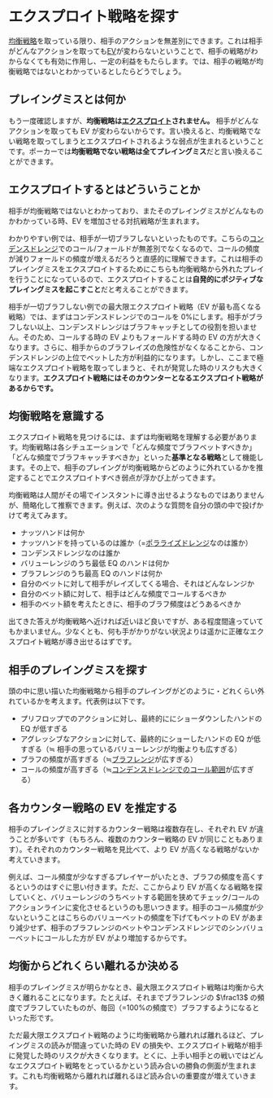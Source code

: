 # エクスプロイト戦略を探す

[均衡戦略](/game-theory-101#均衡戦略)を取っている限り、相手のアクションを無差別にできます。これは相手がどんなアクションを取っても[EV](/glossary#ev)が変わらないということで、相手の戦略がわからなくても有効に作用し、一定の利益をもたらします。では、相手の戦略が均衡戦略ではないとわかっているとしたらどうでしょう。

## プレイングミスとは何か

もう一度確認しますが、**均衡戦略は[エクスプロイト](/glossary#エクスプロイト)されません。** 相手がどんなアクションを取っても EV が変わらないからです。言い換えると、均衡戦略でない戦略を取ってしまうとエクスプロイトされるような弱点が生まれるということです。ポーカーでは**均衡戦略でない戦略は全てプレイングミス**だと言い換えることができます。

## エクスプロイトするとはどういうことか

相手が均衡戦略ではないとわかっており、またそのプレイングミスがどんなものかわかっている時、EV を増加させる対抗戦略が生まれます。

わかりやすい例では、相手が一切ブラフしないといったものです。こちらの[コンデンスドレンジ](/categorizing-ranges#コンデンスドレンジ)でのコール/フォールドが無差別でなくなるので、コールの頻度が減りフォールドの頻度が増えるだろうと直感的に理解できます。これは相手のプレイングミスをエクスプロイトするためにこちらも均衡戦略から外れたプレイを行うことになっているので、エクスプロイトすることは**自発的にポジティブなプレイングミスを起こすこと**だと考えることができます。

相手が一切ブラフしない例での最大限エクスプロイト戦略（EV が最も高くなる戦略）では、まずはコンデンスドレンジでのコールを 0%にします。相手がブラフしない以上、コンデンスドレンジはブラフキャッチとしての役割を担いません。そのため、コールする時の EV よりもフォールドする時の EV の方が大きくなります。さらに、相手からのブラフレイズの危険性がなくなることから、コンデンスドレンジの上位でベットした方が利益的になります。しかし、ここまで極端なエクスプロイト戦略を取ってしまうと、それが発覚した時のリスクも大きくなります。**エクスプロイト戦略にはそのカウンターとなるエクスプロイト戦略があるからです。**

## 均衡戦略を意識する

エクスプロイト戦略を見つけるには、まずは均衡戦略を理解する必要があります。均衡戦略は各シチュエーションで「どんな頻度でブラフベットすべきか」「どんな頻度でブラフキャッチすべきか」といった**基準となる戦略**として機能します。その上で、相手のプレイングが均衡戦略からどのように外れているかを推定することでエクスプロイトすべき弱点が浮かび上がってきます。

均衡戦略は人間がその場でインスタントに導き出せるようなものではありませんが、簡略化して推察できます。例えば、次のような質問を自分の頭の中で投げかけて考えてみます。

- ナッツハンドは何か
- ナッツハンドを持っているのは誰か（=[ポラライズドレンジ](/categorizing-ranges#ポラライズドレンジ)なのは誰か）
- コンデンスドレンジなのは誰か
- バリューレンジのうち最低 EQ のハンドは何か
- ブラフレンジのうち最高 EQ のハンドは何か
- 自分のベットに対して相手がレイズしてくる場合、それはどんなレンジか
- 自分のベット額に対して、相手はどんな頻度でコールするべきか
- 相手のベット額を考えたときに、相手のブラフ頻度はどうあるべきか

出てきた答えが均衡戦略へ近ければ近いほど良いですが、ある程度間違っていてもかまいません。少なくとも、何も手がかりがない状況よりは遥かに正確なエクスプロイト戦略が導き出せるはずです。

## 相手のプレイングミスを探す

頭の中に思い描いた均衡戦略から相手のプレイングがどのように・どれくらい外れているかを考えます。代表例は以下です。

- プリフロップでのアクションに対し、最終的ににショーダウンしたハンドの EQ が低すぎる
- アグレッシブなアクションに対して、最終的にショーしたハンドの EQ が低すぎる（≒ 相手の思っているバリューレンジが均衡よりも広すぎる）
- ブラフの頻度が高すぎる（≒[ブラフレンジ](/categorizing-ranges#どんなハンドでブラフするか)が広すぎる）
- コールの頻度が高すぎる（≒[コンデンスドレンジでのコール範囲](/categorizing-ranges#コール頻度から導き出すコール範囲)が広すぎる）

## 各カウンター戦略の EV を推定する

相手のプレイングミスに対するカウンター戦略は複数存在し、それぞれ EV が違うことが多いです（もちろん、複数のカウンター戦略の EV が同じこともあります）。それぞれのカウンター戦略を見比べて、より EV が高くなる戦略がないか考えていきます。

例えば、コール頻度が少なすぎるプレイヤーがいたとき、ブラフの頻度を高くするというのはすぐに思い付きます。ただ、ここからより EV が高くなる戦略を探していくと、バリューレンジのうちベットする範囲を狭めてチェック/コールのアクションラインに変化させるというのも思いつきます。相手のコール頻度が少ないということはこちらのバリューベットの頻度を下げてもベットの EV があまり減少せず、相手のブラフレンジのベットやコンデンスドレンジでのシンバリューベットにコールした方が EV がより増加するからです。

## 均衡からどれくらい離れるか決める

相手のプレイングミスが明らかなとき、最大限エクスプロイト戦略は均衡から大きく離れることになります。たとえば、それまでブラフレンジの $\frac13$ の頻度でブラフしていたものが、毎回（=100%の頻度で）ブラフするようになるといった形です。

ただ最大限エクスプロイト戦略のように均衡戦略から離れれば離れるほど、プレイングミスの読みが間違っていた時の EV の損失や、エクスプロイト戦略が相手に発覚した時のリスクが大きくなります。とくに、上手い相手との戦いではどんなエクスプロイト戦略をとっているかという読み合いの勝負の側面が生まれます。これも均衡戦略から離れれば離れるほど読み合いの重要度が増えていきます。
